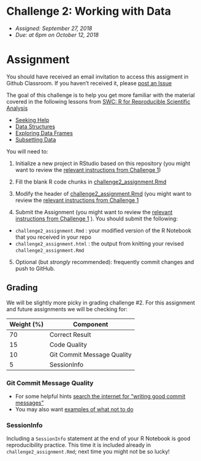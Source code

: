 
# Challenge 2: Working with Data
- *Assigned: September 27, 2018*
- *Due: at 6pm on October 12, 2018*

# Assignment
You should have received an email invitation to access this assigment in Github Classroom.  If you haven't received it, please [post an Issue](https://github.com/IBIEM/community/issues)

The goal of this challenge is to help you get more familiar with the material covered in the following lessons from [SWC: R for Reproducible Scientific Analysis](http://swcarpentry.github.io/r-novice-gapminder/)

- [Seeking Help](http://swcarpentry.github.io/r-novice-gapminder/03-seeking-help/)
- [Data Structures](http://swcarpentry.github.io/r-novice-gapminder/04-data-structures-part1/)
- [Exploring Data Frames](http://swcarpentry.github.io/r-novice-gapminder/05-data-structures-part2/)
- [Subsetting Data](http://swcarpentry.github.io/r-novice-gapminder/06-data-subsetting/)

You will need to:

1. Initialize a new project in RStudio based on this repository (you might want to review the [relevant instructions from Challenge 1](https://github.com/IBIEM/challenge_1/blob/master/README.Rmd#initialize-a-new-project))

2. Fill the blank R code chunks in [challenge2_assignment.Rmd](challenge2_assignment.Rmd)

3. Modify the header of [challenge2_assignment.Rmd](challenge2_assignment.Rmd) (you might want to review the [relevant instructions from Challenge 1](https://github.com/IBIEM/challenge_1/blob/master/README.Rmd#modify-the-header)

4. Submit the Assignment (you might want to review the [relevant instructions from Challenge 1](https://github.com/IBIEM/challenge_1/blob/master/README.Rmd#submitting-the-assignment) ).  You should submit the following:
  - `challenge2_assignment.Rmd` : your modified version of the R Notebook that you received in your repo
  - `challenge2_assignment.html` : the output from knitting your revised `challenge2_assignment.Rmd`

5. Optional (but *strongly* recommended): frequently commit changes and push to GitHub.


## Grading
We will be slightly more picky in grading challenge #2.  For this assignment and future assignments we will be checking for:

| Weight (%) | Component                  |
|------------+----------------------------|
|         70 | Correct Result             |
|         15 | Code Quality               |
|         10 | Git Commit Message Quality |
|          5 | SessionInfo                |


### Git Commit Message Quality
  - For some helpful hints [search the internet for "writing good commit messages"](https://duckduckgo.com/?q=writing+good+commit+messages)
  - You may also want [examples of what not to do](https://xkcd.com/1296/)

### SessionInfo
Including a `SessionInfo` statement at the end of your R Notebook is good reproducibility practice.  This time it is included already in `challenge2_assignment.Rmd`; next time you might not be so lucky! 

